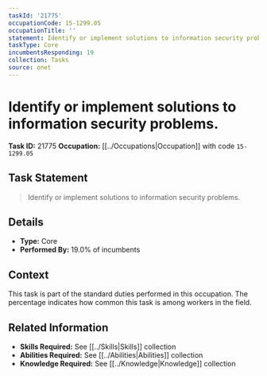 ```yaml
---
taskId: '21775'
occupationCode: 15-1299.05
occupationTitle: ''
statement: Identify or implement solutions to information security problems.
taskType: Core
incumbentsResponding: 19
collection: Tasks
source: onet
---
```

# Identify or implement solutions to information security problems.

**Task ID:** 21775
**Occupation:** [[../Occupations|Occupation]] with code `15-1299.05`

## Task Statement

> Identify or implement solutions to information security problems.

## Details

- **Type:** Core
- **Performed By:** 19.0% of incumbents

## Context

This task is part of the standard duties performed in this occupation. The percentage indicates how common this task is among workers in the field.

## Related Information

- **Skills Required:** See [[../Skills|Skills]] collection
- **Abilities Required:** See [[../Abilities|Abilities]] collection
- **Knowledge Required:** See [[../Knowledge|Knowledge]] collection
